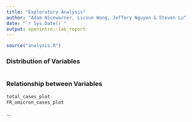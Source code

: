 ```yaml
---
title: "Exploratory Analysis"
author: "Adam Nicewarner, Licsun Wong, Jeffery Nguyen & Steven Lu"
date: "`r Sys.Date()`"
output: openintro::lab_report
---
```


```r
source("analysis.R")

```

### Distribution of Variables

```r

```



### Relationship between Variables

```r
total_cases_plot
FR_omicron_cases_plot
```



...

